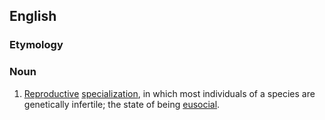 ==English==


===Etymology===

{{suffix|eusocial|ity}}

===Noun===
{{en-noun|-}}
{{wikipedia}}

#{{biology}} [[reproductive|Reproductive]] [[specialization]], in which most individuals of a species are genetically infertile; the state of being [[eusocial]].